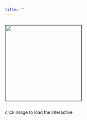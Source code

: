 ```yaml
---
title: ""
---
```


::: {style="display: flex; justify-content: left; flex-direction: column; align-items: left"}
[<img src="images/positionality-01.png" style="border: 1px solid black;" width="250"/>](https://073308-brooke.shinyapps.io/Positionality/)

click image to load the interactive
:::
